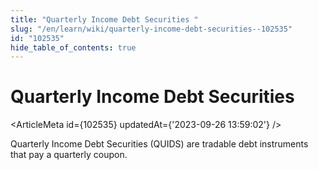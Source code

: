 ```yaml
---
title: "Quarterly Income Debt Securities "
slug: "/en/learn/wiki/quarterly-income-debt-securities--102535"
id: "102535"
hide_table_of_contents: true
---
```



# Quarterly Income Debt Securities 

<ArticleMeta id={102535} updatedAt={'2023-09-26 13:59:02'} />
<div className='border-solid border-b border-t-0 my-4 border-[var(--ifm-color-gray-300)]' />

Quarterly Income Debt Securities (QUIDS) are tradable debt instruments that pay a quarterly coupon.
